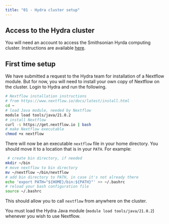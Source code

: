 ```yaml
---
title: "01 - Hydra cluster setup"
---
```


## Access to the Hydra cluster

You will need an account to access the Smithsonian Hyrda computing cluster. Instructions are available [here](https://confluence.si.edu/display/HPC/Hydra+Policies).

## First time setup

We have submitted a request to the Hydra team for installation of a Nextflow module. But for now, you will need to install your own copy of Nextflow on the cluster. Login to Hydra and run the following.

```bash
# Nextflow installation instructions
# from https://www.nextflow.io/docs/latest/install.html
cd ~
# load Java module, needed by Nextflow
module load tools/java/21.0.2
# install Nextflow
curl -s https://get.nextflow.io | bash 
# make Nextflow executable
chmod +x nextflow 
```

There will now be an executable `nextflow` file in your home directory. You should move it to a location that is in your `PATH`. For example:

```bash
 # create bin directory, if needed
mkdir ~/bin
# move nextflow to bin directory
mv ~/nextflow ~/bin/nextflow 
# add bin directory to PATH, in case it's not already there
echo 'export PATH="${HOME}/bin:${PATH}"' >> ~/.bashrc 
# reload your bash configuration file
source ~/.bashrc
```
 
This should allow you to call `nextflow` from anywhere on the cluster.

:::{.callout-important}
You must load the Hydra Java module (`module load tools/java/21.0.2`) whenever you wish to use Nextflow.
:::
